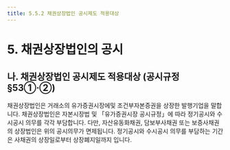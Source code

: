 ```yaml
---
title: 5.5.2 채권상장법인 공시제도 적용대상
---
```

# 5. 채권상장법인의 공시

## 나. 채권상장법인 공시제도 적용대상 (공시규정 §53①·②)

채권상장법인은 거래소의 유가증권시장에<GTooltip label="사채권" desc="무보증사채, 전환사채, 신주인수권부사채, 교환사채 및 이익참가부사채"/>및 조건부자본증권을 상장한 발행기업을 말합니다. 채권상장법인은 자본시장법 및 「유가증권시장 공시규정」에 따라 정기공시와 수시공시 의무를 각각 부담합니다. 다만, 자산유동화채권, 담보부사채권 또는 보증사채권의 상장법인은 위의 공시의무가 면제됩니다. 정기공시와 수시공시 의무를 부담하는 기간은 사채권의 상장일로부터 상장폐지일까지 입니다. 

